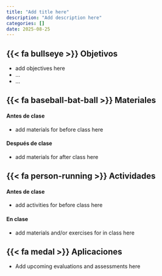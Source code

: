 ```yaml
---
title: "Add title here"
description: "Add description here"
categories: []
date: 2025-08-25
---
```


## {{< fa bullseye >}} Objetivos

::: {.plan}
- add objectives here
- ...
- ...

:::

## {{< fa baseball-bat-ball >}} Materiales

::: {layout-ncol=2 .plan}

#### Antes de clase

- add materials for before class here

#### Después de clase

- add materials for after class here

:::

## {{< fa person-running >}} Actividades

::: {layout-ncol=2 .plan}

#### Antes de clase

- add activities for before class here

#### En clase

- add materials and/or exercises for in class here

:::

## {{< fa medal >}} Aplicaciones


- Add upcoming evaluations and assessments here


